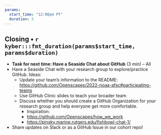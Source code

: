 ```yaml
---
params:
  start_time: "12:00pm PT"
  duration: 5
---
```


## Closing • `r kyber:::fmt_duration(params$start_time, params$duration)`

- **Task for next time: Have a Seaside Chat about GitHub** (3 min) – All 
- Have a Seaside Chat with your research group to explore/practice GitHub. Ideas:
    - Update your team’s information to the README: [https://github.com/Openscapes/2022-noaa-afsc#participating-teams](https://github.com/Openscapes/2022-noaa-afsc#participating-teams) 
    - Use GitHub Clinic slides to teach your broader team
    - Discuss whether you should create a GitHub Organization for your research group and help everyone get more comfortable. 
      - Inspiration:
      - [https://github.com/Openscapes/how_we_work](https://github.com/Openscapes/how_we_work)
      - [https://pinsky.marine.rutgers.edu/fishbowl-chat-1/](https://pinsky.marine.rutgers.edu/fishbowl-chat-1/) 
- Share updates on Slack or as a GitHub Issue in our cohort repo!